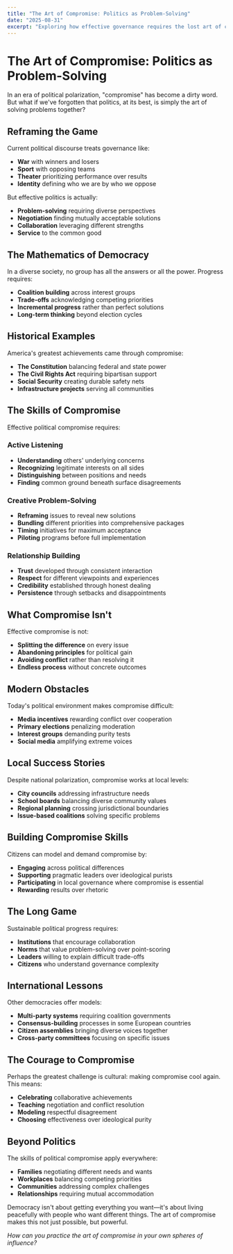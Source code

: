 ```yaml
---
title: "The Art of Compromise: Politics as Problem-Solving"
date: "2025-08-31"
excerpt: "Exploring how effective governance requires the lost art of compromise, and why collaboration across differences is democracy's greatest strength."
---
```


# The Art of Compromise: Politics as Problem-Solving

In an era of political polarization, "compromise" has become a dirty word. But what if we've forgotten that politics, at its best, is simply the art of solving problems together?

## Reframing the Game

Current political discourse treats governance like:
- **War** with winners and losers
- **Sport** with opposing teams
- **Theater** prioritizing performance over results
- **Identity** defining who we are by who we oppose

But effective politics is actually:
- **Problem-solving** requiring diverse perspectives
- **Negotiation** finding mutually acceptable solutions
- **Collaboration** leveraging different strengths
- **Service** to the common good

## The Mathematics of Democracy

In a diverse society, no group has all the answers or all the power. Progress requires:
- **Coalition building** across interest groups
- **Trade-offs** acknowledging competing priorities
- **Incremental progress** rather than perfect solutions
- **Long-term thinking** beyond election cycles

## Historical Examples

America's greatest achievements came through compromise:
- **The Constitution** balancing federal and state power
- **The Civil Rights Act** requiring bipartisan support
- **Social Security** creating durable safety nets
- **Infrastructure projects** serving all communities

## The Skills of Compromise

Effective political compromise requires:

### Active Listening
- **Understanding** others' underlying concerns
- **Recognizing** legitimate interests on all sides
- **Distinguishing** between positions and needs
- **Finding** common ground beneath surface disagreements

### Creative Problem-Solving
- **Reframing** issues to reveal new solutions
- **Bundling** different priorities into comprehensive packages
- **Timing** initiatives for maximum acceptance
- **Piloting** programs before full implementation

### Relationship Building
- **Trust** developed through consistent interaction
- **Respect** for different viewpoints and experiences
- **Credibility** established through honest dealing
- **Persistence** through setbacks and disappointments

## What Compromise Isn't

Effective compromise is not:
- **Splitting the difference** on every issue
- **Abandoning principles** for political gain
- **Avoiding conflict** rather than resolving it
- **Endless process** without concrete outcomes

## Modern Obstacles

Today's political environment makes compromise difficult:
- **Media incentives** rewarding conflict over cooperation
- **Primary elections** penalizing moderation
- **Interest groups** demanding purity tests
- **Social media** amplifying extreme voices

## Local Success Stories

Despite national polarization, compromise works at local levels:
- **City councils** addressing infrastructure needs
- **School boards** balancing diverse community values
- **Regional planning** crossing jurisdictional boundaries
- **Issue-based coalitions** solving specific problems

## Building Compromise Skills

Citizens can model and demand compromise by:
- **Engaging** across political differences
- **Supporting** pragmatic leaders over ideological purists
- **Participating** in local governance where compromise is essential
- **Rewarding** results over rhetoric

## The Long Game

Sustainable political progress requires:
- **Institutions** that encourage collaboration
- **Norms** that value problem-solving over point-scoring
- **Leaders** willing to explain difficult trade-offs
- **Citizens** who understand governance complexity

## International Lessons

Other democracies offer models:
- **Multi-party systems** requiring coalition governments
- **Consensus-building** processes in some European countries
- **Citizen assemblies** bringing diverse voices together
- **Cross-party committees** focusing on specific issues

## The Courage to Compromise

Perhaps the greatest challenge is cultural: making compromise cool again. This means:
- **Celebrating** collaborative achievements
- **Teaching** negotiation and conflict resolution
- **Modeling** respectful disagreement
- **Choosing** effectiveness over ideological purity

## Beyond Politics

The skills of political compromise apply everywhere:
- **Families** negotiating different needs and wants
- **Workplaces** balancing competing priorities
- **Communities** addressing complex challenges
- **Relationships** requiring mutual accommodation

Democracy isn't about getting everything you want—it's about living peacefully with people who want different things. The art of compromise makes this not just possible, but powerful.

*How can you practice the art of compromise in your own spheres of influence?*
